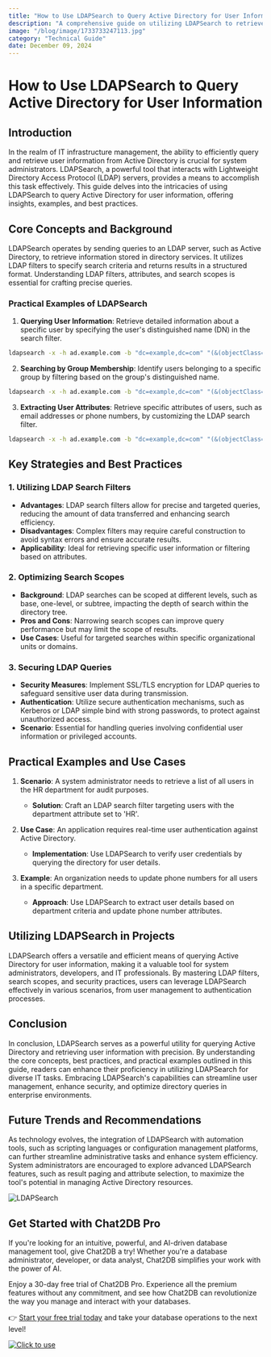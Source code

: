 ```yaml
---
title: "How to Use LDAPSearch to Query Active Directory for User Information"
description: "A comprehensive guide on utilizing LDAPSearch to retrieve user information from Active Directory, including practical examples and best practices."
image: "/blog/image/1733733247113.jpg"
category: "Technical Guide"
date: December 09, 2024
---
```


# How to Use LDAPSearch to Query Active Directory for User Information

## Introduction

In the realm of IT infrastructure management, the ability to efficiently query and retrieve user information from Active Directory is crucial for system administrators. LDAPSearch, a powerful tool that interacts with Lightweight Directory Access Protocol (LDAP) servers, provides a means to accomplish this task effectively. This guide delves into the intricacies of using LDAPSearch to query Active Directory for user information, offering insights, examples, and best practices.

## Core Concepts and Background

LDAPSearch operates by sending queries to an LDAP server, such as Active Directory, to retrieve information stored in directory services. It utilizes LDAP filters to specify search criteria and returns results in a structured format. Understanding LDAP filters, attributes, and search scopes is essential for crafting precise queries.

### Practical Examples of LDAPSearch

1. **Querying User Information**: Retrieve detailed information about a specific user by specifying the user's distinguished name (DN) in the search filter.

```bash
ldapsearch -x -h ad.example.com -b "dc=example,dc=com" "(&(objectClass=user)(sAMAccountName=johndoe))"
```

2. **Searching by Group Membership**: Identify users belonging to a specific group by filtering based on the group's distinguished name.

```bash
ldapsearch -x -h ad.example.com -b "dc=example,dc=com" "(&(objectClass=user)(memberOf=cn=admins,cn=groups,dc=example,dc=com))"
```

3. **Extracting User Attributes**: Retrieve specific attributes of users, such as email addresses or phone numbers, by customizing the LDAP search filter.

```bash
ldapsearch -x -h ad.example.com -b "dc=example,dc=com" "(&(objectClass=user)(department=IT))" mail telephoneNumber
```

## Key Strategies and Best Practices

### 1. Utilizing LDAP Search Filters

- **Advantages**: LDAP search filters allow for precise and targeted queries, reducing the amount of data transferred and enhancing search efficiency.
- **Disadvantages**: Complex filters may require careful construction to avoid syntax errors and ensure accurate results.
- **Applicability**: Ideal for retrieving specific user information or filtering based on attributes.

### 2. Optimizing Search Scopes

- **Background**: LDAP searches can be scoped at different levels, such as base, one-level, or subtree, impacting the depth of search within the directory tree.
- **Pros and Cons**: Narrowing search scopes can improve query performance but may limit the scope of results.
- **Use Cases**: Useful for targeted searches within specific organizational units or domains.

### 3. Securing LDAP Queries

- **Security Measures**: Implement SSL/TLS encryption for LDAP queries to safeguard sensitive user data during transmission.
- **Authentication**: Utilize secure authentication mechanisms, such as Kerberos or LDAP simple bind with strong passwords, to protect against unauthorized access.
- **Scenario**: Essential for handling queries involving confidential user information or privileged accounts.

## Practical Examples and Use Cases

1. **Scenario**: A system administrator needs to retrieve a list of all users in the HR department for audit purposes.
   - **Solution**: Craft an LDAP search filter targeting users with the department attribute set to 'HR'.

2. **Use Case**: An application requires real-time user authentication against Active Directory.
   - **Implementation**: Use LDAPSearch to verify user credentials by querying the directory for user details.

3. **Example**: An organization needs to update phone numbers for all users in a specific department.
   - **Approach**: Use LDAPSearch to extract user details based on department criteria and update phone number attributes.

## Utilizing LDAPSearch in Projects

LDAPSearch offers a versatile and efficient means of querying Active Directory for user information, making it a valuable tool for system administrators, developers, and IT professionals. By mastering LDAP filters, search scopes, and security practices, users can leverage LDAPSearch effectively in various scenarios, from user management to authentication processes.

## Conclusion

In conclusion, LDAPSearch serves as a powerful utility for querying Active Directory and retrieving user information with precision. By understanding the core concepts, best practices, and practical examples outlined in this guide, readers can enhance their proficiency in utilizing LDAPSearch for diverse IT tasks. Embracing LDAPSearch's capabilities can streamline user management, enhance security, and optimize directory queries in enterprise environments.

## Future Trends and Recommendations

As technology evolves, the integration of LDAPSearch with automation tools, such as scripting languages or configuration management platforms, can further streamline administrative tasks and enhance system efficiency. System administrators are encouraged to explore advanced LDAPSearch features, such as result paging and attribute selection, to maximize the tool's potential in managing Active Directory resources.

![LDAPSearch](https://example.com/ldapsearch-image.jpg)

## Get Started with Chat2DB Pro

If you're looking for an intuitive, powerful, and AI-driven database management tool, give Chat2DB a try! Whether you're a database administrator, developer, or data analyst, Chat2DB simplifies your work with the power of AI.

Enjoy a 30-day free trial of Chat2DB Pro. Experience all the premium features without any commitment, and see how Chat2DB can revolutionize the way you manage and interact with your databases.

👉 [Start your free trial today](https://chat2db.ai/pricing) and take your database operations to the next level!


[![Click to use](/image/blog/bg/chat2db.jpg)](https://chat2db.ai/)
